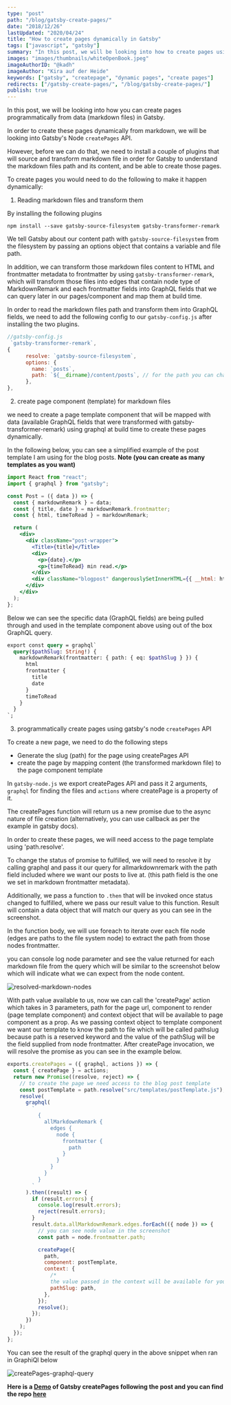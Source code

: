 ```yaml
---
type: "post"
path: "/blog/gatsby-create-pages/"
date: "2018/12/26"
lastUpdated: "2020/04/24"
title: "How to create pages dynamically in Gatsby"
tags: ["javascript", "gatsby"]
summary: "In this post, we will be looking into how to create pages using Gatsby API createPages"
images: "images/thumbnails/whiteOpenBook.jpeg"
imageAuthorID: "@kadh"
imageAuthor: "Kira auf der Heide"
keywords: ["gatsby", "createpage", "dynamic pages", "create pages"]
redirects: ["/gatsby-create-pages/", "/blog/gatsby-create-pages/"]
publish: true
---
```


In this post, we will be looking into how you can create pages programmatically from data (markdown files) in Gatsby.

In order to create these pages dynamically from markdown, we will be looking into Gatsby's Node `createPages` API.

However, before we can do that, we need to install a couple of plugins that will source and transform markdown file in order for Gatsby to understand the markdown files path and its content, and be able to create those pages.

To create pages you would need to do the following to make it happen dynamically:

1. Reading markdown files and transform them

By installing the following plugins

```shell
npm install --save gatsby-source-filesystem gatsby-transformer-remark
```

We tell Gatsby about our content path with `gatsby-source-filesystem` from the filesystem by passing an options object that contains a variable and file path.

In addition, we can transform those markdown files content to HTML and frontmatter metadata to frontmatter by using `gatsby-transformer-remark`, which will transform those files into edges that contain node type of MarkdownRemark and each frontmatter fields into GraphQL fields that we can query later in our pages/component and map them at build time.

In order to read the markdown files path and transform them into GraphQL fields, we need to add the following config to our `gatsby-config.js` after installing the two plugins.

```javascript
//gatsby-config.js
 `gatsby-transformer-remark`,
{
      resolve: `gatsby-source-filesystem`,
      options: {
        name: `posts`,
        path: `${__dirname}/content/posts`, // for the path you can change it based on your preferred folder structure
      },
},
```

2. create page component (template) for markdown files

we need to create a page template component that will be mapped with data (available GraphQL fields that were transformed with gatsby-transformer-remark) using graphql at build time to create these pages dynamically.

In the following below, you can see a simplified example of the post template I am using for the blog posts. **Note (you can create as many templates as you want)**

```jsx
import React from "react";
import { graphql } from "gatsby";

const Post = ({ data }) => {
  const { markdownRemark } = data;
  const { title, date } = markdownRemark.frontmatter;
  const { html, timeToRead } = markdownRemark;

  return (
    <div>
      <div className="post-wrapper">
        <Title>{title}</Title>
        <div>
          <p>{date}.</p>
          <p>{timeToRead} min read.</p>
        </div>
        <div className="blogpost" dangerouslySetInnerHTML={{ __html: html }} />
      </div>
    </div>
  );
};
```

Below we can see the specific data (GraphQL fields) are being pulled through and used in the template component above using out of the box GraphQL query.

```graphql
export const query = graphql`
  query($pathSlug: String!) {
    markdownRemark(frontmatter: { path: { eq: $pathSlug } }) {
      html
      frontmatter {
        title
        date
      }
      timeToRead
    }
  }
`;
```

3. programmatically create pages using gatsby's node `createPages` API

To create a new page, we need to do the following steps

- Generate the slug (path) for the page using createPages API
- create the page by mapping content (the transformed markdown file) to the page component template

In `gatsby-node.js` we export createPages API and pass it 2 arguments, `graphql` for finding the files and `actions` where createPage is a property of it.

The createPages function will return us a new promise due to the async nature of file creation (alternatively, you can use callback as per the example in gatsby docs).

In order to create these pages, we will need access to the page template using 'path.resolve'.

To change the status of promise to fulfilled, we will need to resolve it by calling graphql and pass it our query for allmarkdownremark with the path field included where we want our posts to live at. (this path field is the one we set in markdown frontmatter metadata).

Additionally, we pass a function to `.then` that will be invoked once status changed to fulfilled, where we pass our result value to this function. Result will contain a data object that will match our query as you can see in the screenshot.

In the function body, we will use foreach to iterate over each file node (edges are paths to the file system node) to extract the path from those nodes frontmatter.

you can console log node parameter and see the value returned for each markdown file from the query which will be similar to the screenshot below which will indicate what we can expect from the node content.

![resolved-markdown-nodes](./gatsby-node.png)

With path value available to us, now we can call the 'createPage' action which takes in 3 parameters, path for the page url, component to render (page template component) and context object that will be available to page component as a prop.
As we passing context object to template component we want our template to know the path to file which will be called pathslug because path is a reserved keyword and the value of the pathSlug will be the field supplied from node frontmatter. After createPage invocation, we will resolve the promise as you can see in the example below.

```javascript
exports.createPages = ({ graphql, actions }) => {
  const { createPage } = actions;
  return new Promise((resolve, reject) => {
    // to create the page we need access to the blog post template
    const postTemplate = path.resolve("src/templates/postTemplate.js");
    resolve(
      graphql(
        `
          {
            allMarkdownRemark {
              edges {
                node {
                  frontmatter {
                    path
                  }
                }
              }
            }
          }
        `
      ).then((result) => {
        if (result.errors) {
          console.log(result.errors);
          reject(result.errors);
        }
        result.data.allMarkdownRemark.edges.forEach(({ node }) => {
          // you can see node value in the screenshot
          const path = node.frontmatter.path;

          createPage({
            path,
            component: postTemplate,
            context: {
              /*
              the value passed in the context will be available for you to use in your page queries as a GraphQL variable, as per the template snippet */
              pathSlug: path,
            },
          });
          resolve();
        });
      })
    );
  });
};
```

You can see the result of the graphql query in the above snippet when ran in GraphiQl below

![createPages-graphql-query](./graphql-query.png)

**Here is a [Demo](https://peaceful-davinci-7ffc1f.netlify.com/) of Gatsby createPages following the post and you can find the repo [here](https://github.com/gabroun/gatsby-starter-example)**
